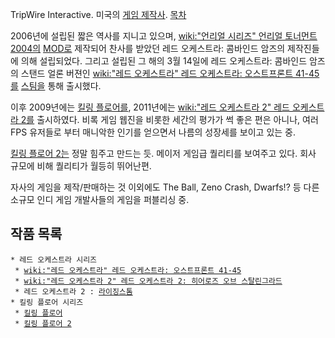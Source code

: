 TripWire Interactive. 미국의 [[게임 제작사]].
[[목차]]

2006년에 설립된 짧은 역사를 지니고 있으며, [[wiki:"언리얼 시리즈" 언리얼 토너먼트 2004]]의 [[MOD]]로 제작되어 찬사를 받았던 레드 오케스트라: 콤바인드 암즈의 제작진들에 의해 설립되었다. 그리고 설립된 그 해의 3월 14일에 레드 오케스트라: 콤바인드 암즈의 스탠드 얼론 버젼인 [[wiki:"레드 오케스트라" 레드 오케스트라: 오스트프론트 41-45]]를 [[스팀]]을 통해 출시했다.

이후 2009년에는 [[킬링 플로어]]를, 2011년에는 [[wiki:"레드 오케스트라 2" 레드 오케스트라 2]]를 출시하였다. 비록 게임 웹진을 비롯한 세간의 평가가 썩 좋은 편은 아니나, 여러 FPS 유저들로 부터 매니악한 인기를 얻으면서 나름의 성장세를 보이고 있는 중. 

[[킬링 플로어 2]]는 정말 힘주고 만드는 듯. 메이저 게임급 퀄리티를 보여주고 있다. 회사 규모에 비해 퀄리티가 월등히 뛰어난편.

자사의 게임을 제작/판매하는 것 이외에도 The Ball, Zeno Crash, Dwarfs!? 등 다른 소규모 인디 게임 개발사들의 게임을 퍼블리싱 중.

== 작품 목록 ==
 * 레드 오케스트라 시리즈
  * [[wiki:"레드 오케스트라" 레드 오케스트라: 오스트프론트 41-45]]
  * [[wiki:"레드 오케스트라 2" 레드 오케스트라 2: 히어로즈 오브 스탈린그라드]]
  * 레드 오케스트라 2 : [[라이징스톰]]
 * 킬링 플로어 시리즈
  * [[킬링 플로어]]
  * [[킬링 플로어 2]]
